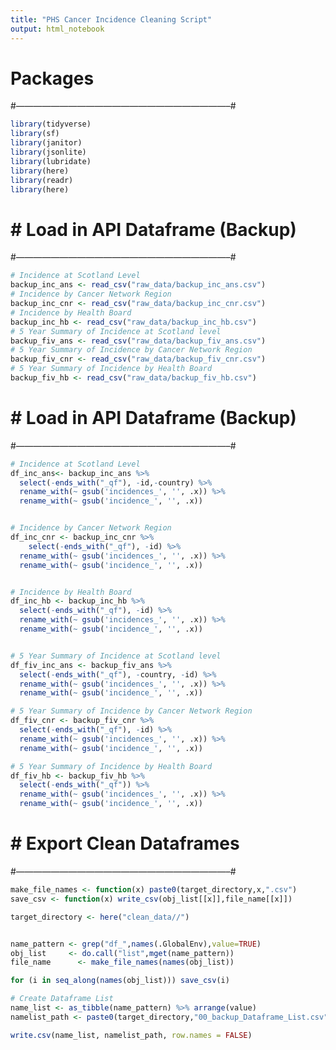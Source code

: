 ```yaml
---
title: "PHS Cancer Incidence Cleaning Script"
output: html_notebook
---
```

# Packages
#--------------------------------------------------------------------------#
```r
library(tidyverse)
library(sf)
library(janitor)
library(jsonlite)
library(lubridate)
library(here)
library(readr)
library(here)
```
# # Load in API Dataframe (Backup)
#--------------------------------------------------------------------------#

```r
# Incidence at Scotland Level
backup_inc_ans <- read_csv("raw_data/backup_inc_ans.csv")
# Incidence by Cancer Network Region
backup_inc_cnr <- read_csv("raw_data/backup_inc_cnr.csv")
# Incidence by Health Board
backup_inc_hb <- read_csv("raw_data/backup_inc_hb.csv")
# 5 Year Summary of Incidence at Scotland level
backup_fiv_ans <- read_csv("raw_data/backup_fiv_ans.csv")
# 5 Year Summary of Incidence by Cancer Network Region
backup_fiv_cnr <- read_csv("raw_data/backup_fiv_cnr.csv")
# 5 Year Summary of Incidence by Health Board
backup_fiv_hb <- read_csv("raw_data/backup_fiv_hb.csv")
```

# # Load in API Dataframe (Backup)
#--------------------------------------------------------------------------#
```r
# Incidence at Scotland Level
df_inc_ans<- backup_inc_ans %>% 
  select(-ends_with("_qf"), -id,-country) %>% 
  rename_with(~ gsub('incidences_', '', .x)) %>% 
  rename_with(~ gsub('incidence_', '', .x))


# Incidence by Cancer Network Region
df_inc_cnr <- backup_inc_cnr %>% 
    select(-ends_with("_qf"), -id) %>% 
  rename_with(~ gsub('incidences_', '', .x)) %>% 
  rename_with(~ gsub('incidence_', '', .x))


# Incidence by Health Board
df_inc_hb <- backup_inc_hb %>% 
  select(-ends_with("_qf"), -id) %>% 
  rename_with(~ gsub('incidences_', '', .x)) %>% 
  rename_with(~ gsub('incidence_', '', .x))


# 5 Year Summary of Incidence at Scotland level
df_fiv_inc_ans <- backup_fiv_ans %>% 
  select(-ends_with("_qf"), -country, -id) %>%
  rename_with(~ gsub('incidences_', '', .x)) %>% 
  rename_with(~ gsub('incidence_', '', .x))

# 5 Year Summary of Incidence by Cancer Network Region
df_fiv_cnr <- backup_fiv_cnr %>% 
  select(-ends_with("_qf"), -id) %>%
  rename_with(~ gsub('incidences_', '', .x)) %>% 
  rename_with(~ gsub('incidence_', '', .x))

# 5 Year Summary of Incidence by Health Board
df_fiv_hb <- backup_fiv_hb %>% 
  select(-ends_with("_qf")) %>%
  rename_with(~ gsub('incidences_', '', .x)) %>% 
  rename_with(~ gsub('incidence_', '', .x))


```



# # Export Clean Dataframes
#--------------------------------------------------------------------------#
```r
make_file_names <- function(x) paste0(target_directory,x,".csv")
save_csv <- function(x) write_csv(obj_list[[x]],file_name[[x]])

target_directory <- here("clean_data//")


name_pattern <- grep("df_",names(.GlobalEnv),value=TRUE)
obj_list     <- do.call("list",mget(name_pattern))
file_name      <- make_file_names(names(obj_list))

for (i in seq_along(names(obj_list))) save_csv(i)

# Create Dataframe List
name_list <- as_tibble(name_pattern) %>% arrange(value)
namelist_path <- paste0(target_directory,"00_backup_Dataframe_List.csv")

write.csv(name_list, namelist_path, row.names = FALSE)

```